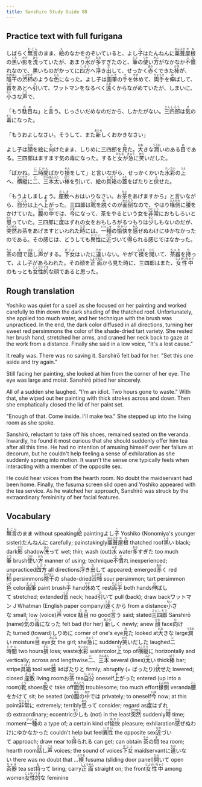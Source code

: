 ```yaml
---
title: Sanshiro Study Guide 88
---
```


## Practice text with full furigana

<p>
しばらく<ruby><rb>無言</rb><rt>むごん</rt></ruby>のまま、<ruby><rb>絵</rb><rt>え</rt></ruby>のなかをのぞいていると、よし<ruby><rb>子</rb><rt>こ</rt></ruby>はたんねんに<ruby><rb>藁葺</rb><rt>わらぶき</rt></ruby><ruby><rb>屋根</rb><rt>やね</rt></ruby>の<ruby><rb>黒</rb><rt>くろ</rt></ruby>い<ruby><rb>影</rb><rt>かげ</rt></ruby>を<ruby><rb>洗</rb><rt>あら</rt></ruby>っていたが、あまり<ruby><rb>水</rb><rt>みず</rt></ruby>が<ruby><rb>多</rb><rt>おお</rt></ruby>すぎたのと、<ruby><rb>筆</rb><rt>ふで</rt></ruby>の<ruby><rb>使</rb><rt>つか</rt></ruby>い<ruby><rb>方</rb><rt>かた</rt></ruby>がなかなか<ruby><rb>不慣</rb><rt>ふな</rt></ruby>れなので、黒いものがかってに<ruby><rb>四方</rb><rt>しほう</rt></ruby>へ<ruby><rb>浮</rb><rt>う</rt></ruby>き<ruby><rb>出</rb><rt>だ</rt></ruby>して、せっかく<ruby><rb>赤</rb><rt>あか</rt></ruby>くできた<ruby><rb>柿</rb><rt>かき</rt></ruby>が、<ruby><rb>陰干</rb><rt>かげぼし</rt></ruby>の<ruby><rb>渋柿</rb><rt>しぶがき</rt></ruby>のような<ruby><rb>色</rb><rt>いろ</rt></ruby>になった。よし子は<ruby><rb>画筆</rb><rt>えふで</rt></ruby>の<ruby><rb>手</rb><rt>て</rt></ruby>を<ruby><rb>休</rb><rt>やす</rt></ruby>めて、<ruby><rb>両手</rb><rt>りょうて</rt></ruby>を<ruby><rb>伸</rb><rt>の</rt></ruby>ばして、<ruby><rb>首</rb><rt>くび</rt></ruby>をあとへ<ruby><rb>引</rb><rt>ひ</rt></ruby>いて、ワットマンをなるべく<ruby><rb>遠</rb><rt>とお</rt></ruby>くからながめていたが、しまいに、<ruby><rb>小</rb><rt>ちい</rt></ruby>さな<ruby><rb>声</rb><rt>こえ</rt></ruby>で、
</p>

<p>
「もう<ruby><rb>駄目</rb><rt>だめ</rt></ruby>ね」と<ruby><rb>言</rb><rt>い</rt></ruby>う。じっさいだめなのだから、しかたがない。<ruby><rb>三四郎</rb><rt>さんしろう</rt></ruby>は<ruby><rb>気</rb><rt>き</rt></ruby>の<ruby><rb>毒</rb><rt>どく</rt></ruby>になった。
</p>

<p>
「もうおよしなさい。そうして、また<ruby><rb>新</rb><rt>あたら</rt></ruby>しくおかきなさい」
</p>

<p>
よし子は<ruby><rb>顔</rb><rt>かお</rt></ruby>を絵に<ruby><rb>向</rb><rt>む</rt></ruby>けたまま、しりめに三四郎を<ruby><rb>見</rb><rt>み</rt></ruby>た。<ruby><rb>大</rb><rt>おお</rt></ruby>きな<ruby><rb>潤</rb><rt>うるお</rt></ruby>いのある<ruby><rb>目</rb><rt>め</rt></ruby>である。三四郎はますます気の毒になった。すると<ruby><rb>女</rb><rt>おんな</rt></ruby>が<ruby><rb>急</rb><rt>きゅう</rt></ruby>に<ruby><rb>笑</rb><rt>わら</rt></ruby>いだした。
</p>

<p>
「ばかね。<ruby><rb>二</rb><rt>に</rt></ruby><ruby><rb>時間</rb><rt>じかん</rt></ruby>ばかり<ruby><rb>損</rb><rt>そん</rt></ruby>をして」と言いながら、せっかくかいた<ruby><rb>水彩</rb><rt>すいさい</rt></ruby>の<ruby><rb>上</rb><rt>うえ</rt></ruby>へ、<ruby><rb>横縦</rb><rt>よこたて</rt></ruby>に<ruby><rb>二</rb><rt>に</rt></ruby>、<ruby><rb>三本</rb><rt>さんぼん</rt></ruby><ruby><rb>太</rb><rt>ふと</rt></ruby>い<ruby><rb>棒</rb><rt>ぼう</rt></ruby>を引いて、絵の<ruby><rb>具箱</rb><rt>ぐばこ</rt></ruby>の<ruby><rb>蓋</rb><rt>ふた</rt></ruby>をぱたりと<ruby><rb>伏</rb><rt>ふ</rt></ruby>せた。
</p>

<p>
「もうよしましょう。<ruby><rb>座敷</rb><rt>ざしき</rt></ruby>へおはいりなさい。お<ruby><rb>茶</rb><rt>ちゃ</rt></ruby>をあげますから」と言いながら、<ruby><rb>自分</rb><rt>じぶん</rt></ruby>は上へ<ruby><rb>上</rb><rt>あ</rt></ruby>がった。三四郎は<ruby><rb>靴</rb><rt>くつ</rt></ruby>を<ruby><rb>脱</rb><rt>ぬ</rt></ruby>ぐのが<ruby><rb>面倒</rb><rt>めんどう</rt></ruby>なので、やはり<ruby><rb>椽側</rb><rt>えんがわ</rt></ruby>に<ruby><rb>腰</rb><rt>こし</rt></ruby>をかけていた。<ruby><rb>腹</rb><rt>はら</rt></ruby>の<ruby><rb>中</rb><rt>なか</rt></ruby>では、<ruby><rb>今</rb><rt>いま</rt></ruby>になって、茶をやるという女を<ruby><rb>非常</rb><rt>ひじょう</rt></ruby>におもしろいと<ruby><rb>思</rb><rt>おも</rt></ruby>っていた。三四郎に<ruby><rb>度</rb><rt>ど</rt></ruby>はずれの女をおもしろがるつもりは<ruby><rb>少</rb><rt>すこ</rt></ruby>しもないのだが、<ruby><rb>突然</rb><rt>とつぜん</rt></ruby>お茶をあげますといわれた<ruby><rb>時</rb><rt>とき</rt></ruby>には、<ruby><rb>一種</rb><rt>いっしゅ</rt></ruby>の<ruby><rb>愉快</rb><rt>ゆかい</rt></ruby>を<ruby><rb>感</rb><rt>かん</rt></ruby>ぜぬわけにゆかなかったのである。その感じは、どうしても<ruby><rb>異性</rb><rt>いせい</rt></ruby>に<ruby><rb>近</rb><rt>ちか</rt></ruby>づいて<ruby><rb>得</rb><rt>え</rt></ruby>られる感じではなかった。
</p>

<p>
<ruby><rb>茶</rb><rt>ちゃ</rt></ruby>の<ruby><rb>間</rb><rt>ま</rt></ruby>で<ruby><rb>話</rb><rt>はな</rt></ruby>し<ruby><rb>声</rb><rt>ごえ</rt></ruby>がする。<ruby><rb>下女</rb><rt>げじょ</rt></ruby>はいたに<ruby><rb>違</rb><rt>ちが</rt></ruby>いない。やがて<ruby><rb>襖</rb><rt>ふすま</rt></ruby>を<ruby><rb>開</rb><rt>ひら</rt></ruby>いて、<ruby><rb>茶器</rb><rt>ちゃき</rt></ruby>を<ruby><rb>持</rb><rt>も</rt></ruby>って、よし子があらわれた。その顔を<ruby><rb>正面</rb><rt>しょうめん</rt></ruby>から見た時に、三四郎はまた、<ruby><rb>女性中</rb><rt>じょせいちゅう</rt></ruby>のもっとも<ruby><rb>女性的</rb><rt>じょせいてき</rt></ruby>な顔であると思った。
</p>


## Rough translation

Yoshiko was quiet for a spell as she focused on her painting and worked carefully to thin down the dark shading of the thatched roof. Unfortunately, she applied too much water, and her technique with the brush was unpracticed. In the end, the dark color diffused in all directions, turning her sweet red persimmons the color of the shade-dried tart variety. She rested her brush hand, stretched her arms, and craned her neck back to gaze at the work from a distance. Finally she said in a low voice, "It's a lost cause."

It really was. There was no saving it. Sanshirō felt bad for her. "Set this one aside and try again."

Still facing her painting, she looked at him from the corner of her eye. The eye was large and moist. Sanshirō pitied her sincerely.

All of a sudden she laughed. "I'm an idiot. Two hours gone to waste." With that, she wiped out her painting with thick strokes across and down. Then she emphatically closed the lid of her paint set.

"Enough of that. Come inside. I'll make tea." She stepped up into the living room as she spoke. 

Sanshirō, reluctant to take off his shoes, remained seated on the veranda. Inwardly, he found it most curious that she should suddenly offer him tea after all this time. He had no intention of amusing himself over her failure at decorum, but he couldn't help feeling a sense of exhilaration as she suddenly sprang into motion. It wasn't the sense one typically feels when interacting with a member of the opposite sex.

He could hear voices from the hearth room. No doubt the maidservant had been home. Finally, the fusuma screen slid open and Yoshiko appeared with the tea service. As he watched her approach, Sanshirō was struck by the extraordinary femininity of her facial features. 


## Vocabulary

<p>
<span class="vocabstudy"><ruby><rb>無言</rb><rt>むごん</rt></ruby>のまま&nbsp;without speaking</span><span class="vocabstudy"><ruby><rb>絵</rb><rt>え</rt></ruby>&nbsp;painting</span><span class="vocabstudy">よし<ruby><rb>子</rb><rt>こ</rt></ruby>&nbsp;Yoshiko (Nonomiya's younger sister)</span><span class="vocabstudy">たんねんに&nbsp;carefully; painstakingly</span><span class="vocabstudy"><ruby><rb>藁葺</rb><rt>わらぶき</rt></ruby><ruby><rb>屋根</rb><rt>やね</rt></ruby>&nbsp;thatched roof</span><span class="vocabstudy"><ruby><rb>黒</rb><rt>くろ</rt></ruby>い&nbsp;black; dark</span><span class="vocabstudy"><ruby><rb>影</rb><rt>かげ</rt></ruby>&nbsp;shadow</span><span class="vocabstudy"><ruby><rb>洗</rb><rt>あら</rt></ruby>って&nbsp;wet; thin; wash (out)</span><span class="vocabstudy"><ruby><rb>水</rb><rt>みず</rt></ruby>&nbsp;water</span><span class="vocabstudy"><ruby><rb>多</rb><rt>おお</rt></ruby>すぎた&nbsp;too much</span><span class="vocabstudy"><ruby><rb>筆</rb><rt>ふで</rt></ruby>&nbsp;brush</span><span class="vocabstudy"><ruby><rb>使</rb><rt>つか</rt></ruby>い<ruby><rb>方</rb><rt>かた</rt></ruby>&nbsp;manner of using; technique</span><span class="vocabstudy"><ruby><rb>不慣</rb><rt>ふな</rt></ruby>れ&nbsp;inexperienced; unpracticed</span><span class="vocabstudy"><ruby><rb>四方</rb><rt>しほう</rt></ruby>&nbsp;all directions</span><span class="vocabstudy"><ruby><rb>浮</rb><rt>う</rt></ruby>き<ruby><rb>出</rb><rt>だ</rt></ruby>して&nbsp;appeared; emerged</span><span class="vocabstudy"><ruby><rb>赤</rb><rt>あか</rt></ruby>く&nbsp;red</span><span class="vocabstudy"><ruby><rb>柿</rb><rt>かき</rt></ruby>&nbsp;persimmons</span><span class="vocabstudy"><ruby><rb>陰干</rb><rt>かげぼし</rt></ruby>の&nbsp;shade-dried</span><span class="vocabstudy"><ruby><rb>渋柿</rb><rt>しぶがき</rt></ruby>&nbsp;sour persimmon; tart persimmon</span><span class="vocabstudy"><ruby><rb>色</rb><rt>いろ</rt></ruby>&nbsp;color</span><span class="vocabstudy"><ruby><rb>画筆</rb><rt>えふで</rt></ruby>&nbsp;paint brush</span><span class="vocabstudy"><ruby><rb>手</rb><rt>て</rt></ruby>&nbsp;hand</span><span class="vocabstudy"><ruby><rb>休</rb><rt>やす</rt></ruby>めて&nbsp;rest</span><span class="vocabstudy"><ruby><rb>両手</rb><rt>りょうて</rt></ruby>&nbsp;both hands</span><span class="vocabstudy"><ruby><rb>伸</rb><rt>の</rt></ruby>ばして&nbsp;stretched; extended</span><span class="vocabstudy"><ruby><rb>首</rb><rt>くび</rt></ruby>&nbsp;neck; head</span><span class="vocabstudy"><ruby><rb>引</rb><rt>ひ</rt></ruby>いて&nbsp;pull (back); draw back</span><span class="vocabstudy">ワットマン&nbsp;J Whatman (English paper company)</span><span class="vocabstudy"><ruby><rb>遠</rb><rt>とお</rt></ruby>くから&nbsp;from a distance</span><span class="vocabstudy"><ruby><rb>小</rb><rt>ちい</rt></ruby>さな&nbsp;small; low (voice)</span><span class="vocabstudy"><ruby><rb>声</rb><rt>こえ</rt></ruby>&nbsp;voice</span>
<span class="vocabstudy"><ruby><rb>駄目</rb><rt>だめ</rt></ruby>&nbsp;no good</span><span class="vocabstudy"><ruby><rb>言</rb><rt>い</rt></ruby>う&nbsp;said; stated</span><span class="vocabstudy"><ruby><rb>三四郎</rb><rt>さんしろう</rt></ruby>&nbsp;Sanshirō (name)</span><span class="vocabstudy"><ruby><rb>気</rb><rt>き</rt></ruby>の<ruby><rb>毒</rb><rt>どく</rt></ruby>になった&nbsp;felt bad (for her)</span>
<span class="vocabstudy"><ruby><rb>新</rb><rt>あたら</rt></ruby>しく&nbsp;newly; anew</span>
<span class="vocabstudy"><ruby><rb>顔</rb><rt>かお</rt></ruby>&nbsp;face</span><span class="vocabstudy"><ruby><rb>向</rb><rt>む</rt></ruby>けた&nbsp;turned (toward)</span><span class="vocabstudy">しりめに&nbsp;corner of one's eye</span><span class="vocabstudy"><ruby><rb>見</rb><rt>み</rt></ruby>た&nbsp;looked at</span><span class="vocabstudy"><ruby><rb>大</rb><rt>おお</rt></ruby>きな&nbsp;large</span><span class="vocabstudy"><ruby><rb>潤</rb><rt>うるお</rt></ruby>い&nbsp;moisture</span><span class="vocabstudy"><ruby><rb>目</rb><rt>め</rt></ruby>&nbsp;eye</span><span class="vocabstudy"><ruby><rb>女</rb><rt>おんな</rt></ruby>&nbsp;the girl; she</span><span class="vocabstudy"><ruby><rb>急</rb><rt>きゅう</rt></ruby>に&nbsp;suddenly</span><span class="vocabstudy"><ruby><rb>笑</rb><rt>わら</rt></ruby>いだした&nbsp;laughed</span>
<span class="vocabstudy"><ruby><rb>二</rb><rt>に</rt></ruby><ruby><rb>時間</rb><rt>じかん</rt></ruby>&nbsp;two hours</span><span class="vocabstudy"><ruby><rb>損</rb><rt>そん</rt></ruby>&nbsp;loss; waste</span><span class="vocabstudy"><ruby><rb>水彩</rb><rt>すいさい</rt></ruby>&nbsp;watercolor</span><span class="vocabstudy"><ruby><rb>上</rb><rt>うえ</rt></ruby>&nbsp;top of</span><span class="vocabstudy"><ruby><rb>横縦</rb><rt>よこたて</rt></ruby>に&nbsp;horizontally and vertically; across and lengthwise</span><span class="vocabstudy"><ruby><rb>二</rb><rt>に</rt></ruby>、<ruby><rb>三本</rb><rt>さんぼん</rt></ruby>&nbsp;several (lines)</span><span class="vocabstudy"><ruby><rb>太</rb><rt>ふと</rt></ruby>い&nbsp;thick</span><span class="vocabstudy"><ruby><rb>棒</rb><rt>ぼう</rt></ruby>&nbsp;bar; stripe</span><span class="vocabstudy"><ruby><rb>具箱</rb><rt>ぐばこ</rt></ruby>&nbsp;tool set</span><span class="vocabstudy"><ruby><rb>蓋</rb><rt>ふた</rt></ruby>&nbsp;lid</span><span class="vocabstudy">ぱたりと&nbsp;firmly; abruptly (= ばったり)</span><span class="vocabstudy"><ruby><rb>伏</rb><rt>ふ</rt></ruby>せた&nbsp;lowered; closed</span>
<span class="vocabstudy"><ruby><rb>座敷</rb><rt>ざしき</rt></ruby>&nbsp;living room</span><span class="vocabstudy">お<ruby><rb>茶</rb><rt>ちゃ</rt></ruby>&nbsp;tea</span><span class="vocabstudy"><ruby><rb>自分</rb><rt>じぶん</rt></ruby>&nbsp;oneself</span><span class="vocabstudy"><ruby><rb>上</rb><rt>あ</rt></ruby>がった&nbsp;entered (up into a room)</span><span class="vocabstudy"><ruby><rb>靴</rb><rt>くつ</rt></ruby>&nbsp;shoes</span><span class="vocabstudy"><ruby><rb>脱</rb><rt>ぬ</rt></ruby>ぐ&nbsp;take off</span><span class="vocabstudy"><ruby><rb>面倒</rb><rt>めんどう</rt></ruby>&nbsp;troublesome; too much effort</span><span class="vocabstudy"><ruby><rb>椽側</rb><rt>えんがわ</rt></ruby>&nbsp;veranda</span><span class="vocabstudy"><ruby><rb>腰</rb><rt>こし</rt></ruby>をかけて&nbsp;sit; be seated (on)</span><span class="vocabstudy"><ruby><rb>腹</rb><rt>はら</rt></ruby>の<ruby><rb>中</rb><rt>なか</rt></ruby>では&nbsp;privately; to oneself</span><span class="vocabstudy"><ruby><rb>今</rb><rt>いま</rt></ruby>&nbsp;now; at this point</span><span class="vocabstudy"><ruby><rb>非常</rb><rt>ひじょう</rt></ruby>に&nbsp;extremely; terribly</span><span class="vocabstudy"><ruby><rb>思</rb><rt>おも</rt></ruby>って&nbsp;consider; regard as</span><span class="vocabstudy"><ruby><rb>度</rb><rt>ど</rt></ruby>はずれの&nbsp;extraordinary; eccentric</span><span class="vocabstudy"><ruby><rb>少</rb><rt>すこ</rt></ruby>しも&nbsp;(not) in the least</span><span class="vocabstudy"><ruby><rb>突然</rb><rt>とつぜん</rt></ruby>&nbsp;suddenly</span><span class="vocabstudy"><ruby><rb>時</rb><rt>とき</rt></ruby>&nbsp;time; moment</span><span class="vocabstudy"><ruby><rb>一種</rb><rt>いっしゅ</rt></ruby>の&nbsp;a type of; a certain kind of</span><span class="vocabstudy"><ruby><rb>愉快</rb><rt>ゆかい</rt></ruby>&nbsp;pleasure; exhilaration</span><span class="vocabstudy"><ruby><rb>感</rb><rt>かん</rt></ruby>ぜぬわけにゆかなかった&nbsp;couldn't help but feel</span><span class="vocabstudy"><ruby><rb>異性</rb><rt>いせい</rt></ruby>&nbsp;the opposite sex</span><span class="vocabstudy"><ruby><rb>近</rb><rt>ちか</rt></ruby>づいて&nbsp;approach; draw near to</span><span class="vocabstudy"><ruby><rb>得</rb><rt>え</rt></ruby>られる&nbsp;can get; can obtain</span>
<span class="vocabstudy"><ruby><rb>茶</rb><rt>ちゃ</rt></ruby>の<ruby><rb>間</rb><rt>ま</rt></ruby>&nbsp;tea room; hearth room</span><span class="vocabstudy"><ruby><rb>話</rb><rt>はな</rt></ruby>し<ruby><rb>声</rb><rt>ごえ</rt></ruby>&nbsp;voices; the sound of voices</span><span class="vocabstudy"><ruby><rb>下女</rb><rt>げじょ</rt></ruby>&nbsp;maidservant</span><span class="vocabstudy">に<ruby><rb>違</rb><rt>ちが</rt></ruby>いない&nbsp;there was no doubt that ...</span><span class="vocabstudy"><ruby><rb>襖</rb><rt>ふすま</rt></ruby>&nbsp;fusuma (sliding door panel)</span><span class="vocabstudy"><ruby><rb>開</rb><rt>ひら</rt></ruby>いて&nbsp;open</span><span class="vocabstudy"><ruby><rb>茶器</rb><rt>ちゃき</rt></ruby>&nbsp;tea set</span><span class="vocabstudy"><ruby><rb>持</rb><rt>も</rt></ruby>って&nbsp;bring; carry</span><span class="vocabstudy"><ruby><rb>正面</rb><rt>しょうめん</rt></ruby>&nbsp;straight on; the front</span><span class="vocabstudy"><ruby><rb>女性中</rb><rt>じょせいちゅう</rt></ruby>&nbsp;among women</span><span class="vocabstudy"><ruby><rb>女性的</rb><rt>じょせいてき</rt></ruby>な&nbsp;feminine</span>
</p>
